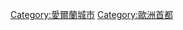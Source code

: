 {{Commonscat|Dublin}}
{{DEFAULTSORT:Dublin}}
[[Category:愛爾蘭城市|Category:愛爾蘭城市]]
[[Category:歐洲首都|Category:歐洲首都]]